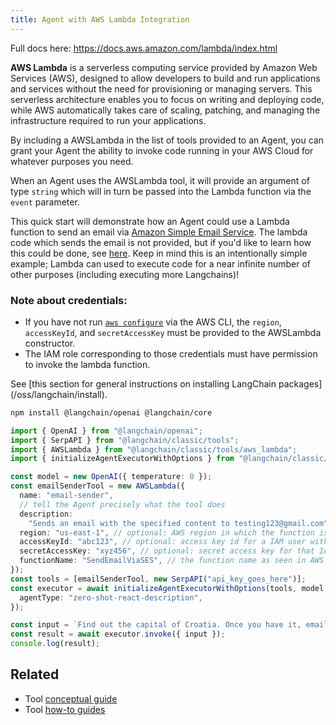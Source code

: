 ```yaml
---
title: Agent with AWS Lambda Integration
---
```


Full docs here: https://docs.aws.amazon.com/lambda/index.html

**AWS Lambda** is a serverless computing service provided by Amazon Web Services (AWS), designed to allow developers to build and run applications and services without the need for provisioning or managing servers. This serverless architecture enables you to focus on writing and deploying code, while AWS automatically takes care of scaling, patching, and managing the infrastructure required to run your applications.

By including a AWSLambda in the list of tools provided to an Agent, you can grant your Agent the ability to invoke code running in your AWS Cloud for whatever purposes you need.

When an Agent uses the AWSLambda tool, it will provide an argument of type `string` which will in turn be passed into the Lambda function via the `event` parameter.

This quick start will demonstrate how an Agent could use a Lambda function to send an email via [Amazon Simple Email Service](https://aws.amazon.com/ses/). The lambda code which sends the email is not provided, but if you'd like to learn how this could be done, see [here](https://repost.aws/knowledge-center/lambda-send-email-ses). Keep in mind this is an intentionally simple example; Lambda can used to execute code for a near infinite number of other purposes (including executing more Langchains)!

### Note about credentials:

- If you have not run [`aws configure`](https://docs.aws.amazon.com/cli/latest/userguide/cli-chap-configure.html) via the AWS CLI, the `region`, `accessKeyId`, and `secretAccessKey` must be provided to the AWSLambda constructor.
- The IAM role corresponding to those credentials must have permission to invoke the lambda function.

<Tip>
See [this section for general instructions on installing LangChain packages](/oss/langchain/install).
</Tip>

```bash npm
npm install @langchain/openai @langchain/core
```
```typescript
import { OpenAI } from "@langchain/openai";
import { SerpAPI } from "@langchain/classic/tools";
import { AWSLambda } from "@langchain/classic/tools/aws_lambda";
import { initializeAgentExecutorWithOptions } from "@langchain/classic/agents";

const model = new OpenAI({ temperature: 0 });
const emailSenderTool = new AWSLambda({
  name: "email-sender",
  // tell the Agent precisely what the tool does
  description:
    "Sends an email with the specified content to testing123@gmail.com",
  region: "us-east-1", // optional: AWS region in which the function is deployed
  accessKeyId: "abc123", // optional: access key id for a IAM user with invoke permissions
  secretAccessKey: "xyz456", // optional: secret access key for that IAM user
  functionName: "SendEmailViaSES", // the function name as seen in AWS Console
});
const tools = [emailSenderTool, new SerpAPI("api_key_goes_here")];
const executor = await initializeAgentExecutorWithOptions(tools, model, {
  agentType: "zero-shot-react-description",
});

const input = `Find out the capital of Croatia. Once you have it, email the answer to testing123@gmail.com.`;
const result = await executor.invoke({ input });
console.log(result);
```

## Related

- Tool [conceptual guide](/oss/langchain/tools)
- Tool [how-to guides](/oss/langchain/tools)
